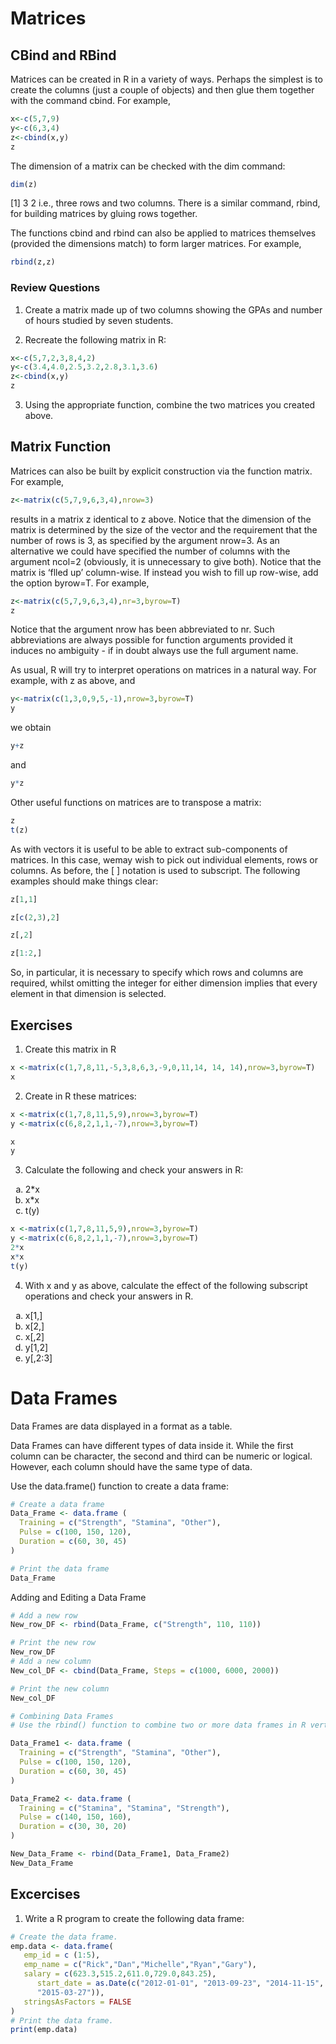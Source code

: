 # Matrices

## CBind and RBind

Matrices can be created in R in a variety of ways. Perhaps the simplest is to create the columns (just a couple of objects) and then glue them together with the command cbind. For example,
```r
x<-c(5,7,9)
y<-c(6,3,4)
z<-cbind(x,y)
z
```


The dimension of a matrix can be checked with the dim command:
```r
dim(z)
```

[1] 3 2 i.e., three rows and two columns. There is a similar command, rbind, for building matrices by gluing rows together.  

The functions cbind and rbind can also be applied to matrices themselves (provided the dimensions match) to form larger matrices. For example,
```r
rbind(z,z)
```

### Review Questions

1) Create a matrix made up of two columns showing the GPAs and number of hours studied by seven students. 

2) Recreate the following matrix in R:
```r
x<-c(5,7,2,3,8,4,2)
y<-c(3.4,4.0,2.5,3.2,2.8,3.1,3.6)
z<-cbind(x,y)
z
```

3) Using the appropriate function, combine the two matrices you created above.

## Matrix Function

Matrices can also be built by explicit construction via the function matrix. For example,

```r
z<-matrix(c(5,7,9,6,3,4),nrow=3)
```
results in a matrix z identical to z above. Notice that the dimension of the matrix is determined by the size of the vector and the requirement that the number of rows is 3, as specified by the argument nrow=3. As an alternative we could have specified the number of columns with the argument ncol=2 (obviously, it is unnecessary to give both). Notice that the matrix is 'flled up' column-wise. If instead you wish to fill up row-wise, add the option byrow=T. For example,

```r
z<-matrix(c(5,7,9,6,3,4),nr=3,byrow=T)
z
```

Notice that the argument nrow has been abbreviated to nr. Such abbreviations are always possible for function arguments provided it induces no ambiguity - if in doubt always use the full argument name.

As usual, R will try to interpret operations on matrices in a natural way. For example, with z as above, and

```r
y<-matrix(c(1,3,0,9,5,-1),nrow=3,byrow=T)
y
```

we obtain

```r
y+z
```

and

```r
y*z
```

Other useful functions on matrices are to transpose a matrix:

```r
z
t(z)
```

As with vectors it is useful to be able to extract sub-components of matrices. In this case, wemay wish to pick out individual elements, rows or columns. As before, the [ ] notation is used to subscript. The following examples should make things clear:

```r
z[1,1]
```

```r
z[c(2,3),2]
```

```r
z[,2]
```

> 
```r
z[1:2,]
```

So, in particular, it is necessary to specify which rows and columns are required, whilst omitting
the integer for either dimension implies that every element in that dimension is selected.

## Exercises


1. Create this matrix in R

```r
x <-matrix(c(1,7,8,11,-5,3,8,6,3,-9,0,11,14, 14, 14),nrow=3,byrow=T)
x
```

2. Create in R these matrices: 

```r
x <-matrix(c(1,7,8,11,5,9),nrow=3,byrow=T)
y <-matrix(c(6,8,2,1,1,-7),nrow=3,byrow=T)
```


```r
x
y
```

3. Calculate the following and check your answers in R:

(a) 2*x
(b) x*x
(c) t(y)

```r
x <-matrix(c(1,7,8,11,5,9),nrow=3,byrow=T)
y <-matrix(c(6,8,2,1,1,-7),nrow=3,byrow=T)
2*x
x*x
t(y)
```

4. With x and y as above, calculate the effect of the following subscript operations and check
your answers in R.

(a) x[1,]
(b) x[2,]
(c) x[,2]
(d) y[1,2]
(e) y[,2:3]

# Data Frames

Data Frames are data displayed in a format as a table.

Data Frames can have different types of data inside it. While the first column can be character, the second and third can be numeric or logical. However, each column should have the same type of data.

Use the data.frame() function to create a data frame:

```r
# Create a data frame
Data_Frame <- data.frame (
  Training = c("Strength", "Stamina", "Other"),
  Pulse = c(100, 150, 120),
  Duration = c(60, 30, 45)
)

# Print the data frame
Data_Frame
```


Adding and Editing a Data Frame


```r
# Add a new row
New_row_DF <- rbind(Data_Frame, c("Strength", 110, 110))

# Print the new row
New_row_DF
# Add a new column
New_col_DF <- cbind(Data_Frame, Steps = c(1000, 6000, 2000))

# Print the new column
New_col_DF

# Combining Data Frames
# Use the rbind() function to combine two or more data frames in R vertically:

Data_Frame1 <- data.frame (
  Training = c("Strength", "Stamina", "Other"),
  Pulse = c(100, 150, 120),
  Duration = c(60, 30, 45)
)

Data_Frame2 <- data.frame (
  Training = c("Stamina", "Stamina", "Strength"),
  Pulse = c(140, 150, 160),
  Duration = c(30, 30, 20)
)

New_Data_Frame <- rbind(Data_Frame1, Data_Frame2)
New_Data_Frame

```

## Excercises

1. Write a R program to create the following data frame:

```r
# Create the data frame.
emp.data <- data.frame(
   emp_id = c (1:5), 
   emp_name = c("Rick","Dan","Michelle","Ryan","Gary"),
   salary = c(623.3,515.2,611.0,729.0,843.25), 
      start_date = as.Date(c("2012-01-01", "2013-09-23", "2014-11-15", "2014-05-11",
      "2015-03-27")),
   stringsAsFactors = FALSE
)
# Print the data frame.			
print(emp.data) 
```

